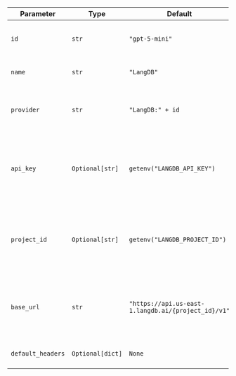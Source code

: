 | Parameter     | Type            | Default                                  | Description                                                                                      |
|--------------|----------------|------------------------------------------|--------------------------------------------------------------------------------------------------|
| `id`         | `str`           | `"gpt-5-mini"`                               | The model ID used for generating responses.                                                      |
| `name`       | `str`           | `"LangDB"`                               | The name identifier for the LangDB agent.                                                        |
| `provider`   | `str`           | `"LangDB:" + id`                         | The provider of the model, combining `"LangDB"` with the model ID.                               |
| `api_key`    | `Optional[str]` | `getenv("LANGDB_API_KEY")`               | The API key for authenticating requests to LangDB, retrieved from the `LANGDB_API_KEY` environment variable. |
| `project_id` | `Optional[str]` | `getenv("LANGDB_PROJECT_ID")`            | The project ID for LangDB, retrieved from the `LANGDB_PROJECT_ID` environment variable. If not set, a warning is logged. |
| `base_url`   | `str`           | `"https://api.us-east-1.langdb.ai/{project_id}/v1"` | The base URL for making API requests to LangDB. The `{project_id}` is dynamically included.     |
| `default_headers` | `Optional[dict]` | `None`                         | Optional custom headers for API requests.                                                        |